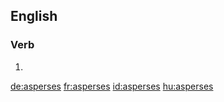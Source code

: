 ==English==

===Verb===
{{head|en|verb form}}

# {{en-third-person singular of|asperse}}

[[de:asperses]]
[[fr:asperses]]
[[id:asperses]]
[[hu:asperses]]